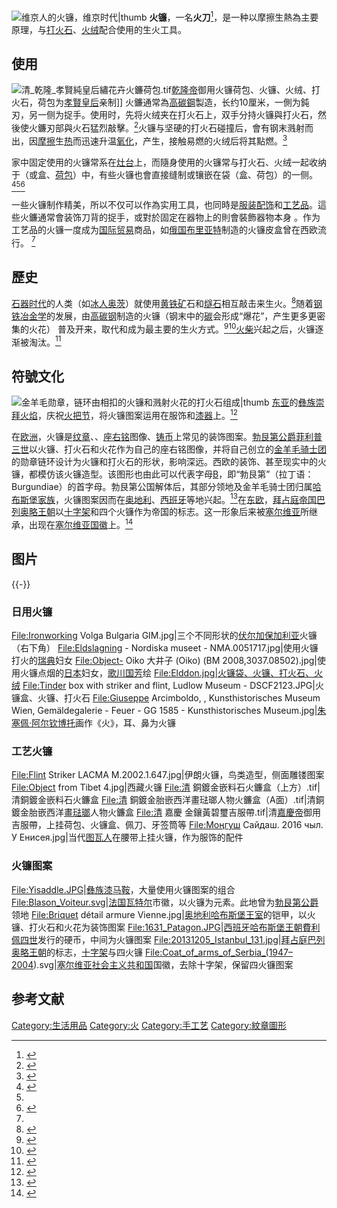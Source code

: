 [[File:Object_from_the_exhibition_We_call_them_Vikings_produced_by_The_Swedish_History_Museum_(13618644504).jpg|[[维京人]]的火镰，[[维京时代|维京时代]]|thumb]]
'''火镰'''，一名'''火刀'''<ref>{{cite book|author=孙书安 (编著)|title=中国博物别名大辞典|location=北京|publisher=北京出版社|year=2000|isbn=7-200-02767-7}}</ref>{{rp|150}}，是一种以摩擦生熱為主要原理，与[[打火石|打火石]]、[[火绒|火绒]]配合使用的生火工具。

== 使用 ==
[[File:清_乾隆_孝賢純皇后繡花卉火鐮荷包.tif|thumb]][[乾隆帝|乾隆帝]]御用火镰荷包、火镰、火绒、打火石，荷包为[[孝賢皇后|孝賢皇后]]亲制]]
火鐮通常為[[高碳鋼|高碳鋼]]製造，长约10厘米，一側为鈍刃，另一侧为捉手。使用时，先将火绒夹在打火石上，双手分持火镰與打火石，然後使火鐮刃部與火石猛烈敲擊。<ref name=ydb>{{cite book|author=叶大兵,乌丙安 (主编)|title=中国风俗辞典|location=上海|publisher=上海辞书出版社|year=1990|isbn=7-5326-0095-5}}</ref>{{rp|488}}火镰与坚硬的打火石碰撞后，會有钢末溅射而出，因[[摩擦|摩擦]]生[[热能|热]]而迅速升温[[氧化|氧化]]，产生{{le|火花 (火)|Spark (fire)|火花}}，接触易燃的火绒后将其點燃。<ref>{{cite book|author=宋兆麟|title=中国风俗通史 原始社会卷|location=上海|publisher=上海文艺出版社|year=2001|isbn=978-7-5321-2121-2}}</ref>{{rp|146}}

家中固定使用的火镰常系在[[灶台|灶台]]上，而隨身使用的火镰常与打火石、火绒一起收纳于{{le|火镰袋|tinderbox}}（或盒、[[荷包|荷包]]）中，有些火镰也會直接缝制或镶嵌在袋（盒、荷包）的一侧。<ref>{{cite book|publisher=海阳县政协文史资料委员会|title=海阳文史资料 第11辑|author=修好堂|chapter=斜西沟的火镰|page=143-144}}</ref><ref name=ydb/>{{rp|488}}<ref>{{cite book|author=程忠红|title=西藏文物札记|location=北京|publisher=国际文化出版公司|year=2018|isbn=978-7-5125-1098-2}}</ref>{{rp|66}}

一些火镰制作精美，所以不仅可以作為实用工具，也同時是[[服装配饰|服装配饰]]和[[工艺品|工艺品]]。這些火鐮通常會装饰刀背的捉手，或對於固定在器物上的則會裝飾器物本身<!--不太覺得裝飾在器物（盒子）上的有單獨拿出來說一遍的必要，暫且是先留下了。-->。作为工艺品的火镰一度成为[[国际贸易|国际贸易]]商品，如[[俄国|俄国]][[布里亚特共和国|布里亚特]]制造的火镰皮盒曾在西欧流行。<!--這裡談談原因比較好，為甚麼會流行？--><ref name=RDK/>

== 歷史 ==
[[石器时代|石器时代]]的人类（如[[冰人奥茨|冰人奥茨]]）就使用[[黄铁矿|黄铁矿]]石和[[燧石|燧石]]相互敲击来生火。<ref>{{cite journal|last1=Stapert|first1=Dick|first2=Lykke|last2=Johansen|title=Flint and pyrite: making fire in the Stone Age|trans-title=燧石和黄铁矿：在石器时代生火|url=https://archive.org/details/sim_antiquity_1999-12_73_282/page/765|journal=''Antiquity''|volume=73|issue=282|year=1999|page=765-777|language=en}}</ref>随着[[钢铁冶金学|钢铁冶金学]]的发展，由[[高碳钢|高碳钢]]制造的火镰（钢末中的[[碳|碳]]会形成“爆花”，产生更多更密集的火花）<!--這個括弧文內註釋感覺有點阻礙閱讀連貫？-->普及开来，取代{{le|阳燧|burning glass}}和{{le|摩擦起火|Fire_making#Friction}}成为最主要的生火方式。<ref>{{cite book|author=卢嘉锡,路甬祥 (主编)|title=中国古代科学史纲|location=石家庄|publisher=河北科学技术出版社|year=1998|isbn=7-5375-1703-7}}</ref>{{rp|240}}<ref>{{cite book|author=张力真, 徐允长 (主编)|title=金属工艺学实习教材|edition=第2版|location=北京|publisher=高等教育出版社|year=1991|isbn=7-04-003082-9}}</ref>{{rp|98-99}}[[火柴|火柴]]兴起之后，火镰逐渐被淘汰。<ref>{{cite book|author=黄振炳|title=上海火柴工业考索|location=上海|publisher=上海书店出版社|year=2016|isbn=978-7-5458-1294-7}}</ref>{{rp|22}}

== 符號文化 ==
[[File:Weltliche_Schatzkammer_Wien_(216)b.JPG|[[金羊毛勋章]]，链环由相扣的火镰和溅射火花的打火石组成|thumb]]
[[东亚|东亚]]的[[彝族|彝族]][[火焰崇拜|崇拜火焰]]，庆祝[[火把节|火把节]]，将火镰图案运用在服饰和[[漆器|漆器]]上。<ref>{{cite journal|author=何昌林|title=火的民族 火的艺术|journal=装饰|year=1986|issue=03|page=40-43}}</ref>

在[[欧洲|欧洲]]，火镰是[[纹章|纹章]]、{{le|徽记|Emblem}}、[[座右铭|座右铭]]图像、[[铸币|铸币]]上常见的装饰图案。[[勃艮第公国|勃艮第]][[勃艮第公爵|公爵]][[菲利普三世_(勃艮第)|菲利普三世]]以火镰、打火石和火花作为自己的座右铭图像，并将自己创立的[[金羊毛骑士团|金羊毛骑士团]]的勋章链环设计为火镰和打火石的形状，影响深远。西欧的装饰、甚至现实中的火镰，都模仿该火镰造型。该图形也由此可以代表字母[[B|B]]，即“勃艮第”（拉丁语：Burgundiae）的首字母。勃艮第公国解体后，其部分领地及金羊毛骑士团归属[[哈布斯堡家族|哈布斯堡家族]]，火镰图案因而在[[奥地利|奥地利]]、[[西班牙|西班牙]]等地兴起。<ref name=RDK>{{cite book|first1=Ottfried|last1=Neubecker|first2=Karl-August|last2=Wirth|title=''{{link-de|德国艺术史百科全书|Reallexikon zur Deutschen Kunstgeschichte|Reallexikon zur Deutschen Kunstgeschichte}} VIII''|trans-title=德国艺术史百科全书|location=München|chapter-url=https://www.rdklabor.de/wiki/Feuerstahl|chapter="Feuerstahl"|trans-chapter=火镰|publisher=C.H. Beck|page=498–521|isbn=9783406141973|language=de|access-date=2021-02-08|archive-date=2021-02-14|archive-url=https://web.archive.org/web/20210214205308/https://www.rdklabor.de/wiki/Feuerstahl|dead-url=no}}</ref>在[[东欧|东欧]]，[[拜占庭帝国|拜占庭帝国]][[巴列奥略王朝|巴列奥略王朝]]以[[十字架|十字架]]和四个火镰作为帝国的标志。这一形象后来被[[塞尔维亚|塞尔维亚]]所继承，出现在[[塞尔维亚国徽|塞尔维亚国徽]]上。<ref name=ap>{{cite book|script-title=sr:''Илирски грбовници и други хералдички радови''|trans-title=伊利里亚纹章图册及其他纹章作品|author={{lang|sr|{{link-sr|亚历山大·帕拉韦斯特拉|Александар Палавестра|Палавестра, Александар}}}}|year=2010|isbn=9788660470371|location={{lang|sr|Београд}}|publisher={{lang|sr|Завод за уџбенике}}|language=sr}}</ref>{{rp|25-32}}

== 图片 ==
{{-}}
===日用火镰===
<gallery>
File:Ironworking Volga Bulgaria GIM.jpg|三个不同形状的[[伏尔加保加利亚|伏尔加保加利亚]]火镰（右下角）
File:Eldslagning - Nordiska museet - NMA.0051717.jpg|使用火镰打火的[[瑞典|瑞典]]妇女
File:Object- Oiko 大井子 (Oiko) (BM 2008,3037.08502).jpg|使用火镰点烟的[[日本|日本]]妇女，[[歌川国芳|歌川国芳]]绘
File:Elddon.jpg|火镰袋、火镰、打火石、火绒
File:Tinder box with striker and flint, Ludlow Museum - DSCF2123.JPG|火镰盒、火镰、打火石
File:Giuseppe Arcimboldo, , Kunsthistorisches Museum Wien, Gemäldegalerie - Feuer - GG 1585 - Kunsthistorisches Museum.jpg|[[朱塞佩·阿尔钦博托|朱塞佩·阿尔钦博托]]画作《火》，耳、鼻为火镰
</gallery>

===工艺火镰===
<gallery>
File:Flint Striker LACMA M.2002.1.647.jpg|伊朗火镰，鸟类造型，侧面雕镂图案
File:Object from Tibet 4.jpg|西藏火镰
File:清 銅鍍金嵌料石火鐮盒（上方）.tif|清銅鍍金嵌料石火鐮盒
File:清 銅鍍金胎嵌西洋畫琺瑯人物火鐮盒（A面）.tif|清銅鍍金胎嵌西洋[[畫琺瑯|畫琺瑯]]人物火鐮盒
File:清 嘉慶 金鑲黃碧璽吉服帶.tif|清[[嘉慶帝|嘉慶帝]]御用吉服帶，上挂荷包、火镰盒、佩刀、牙签筒等
File:Моңгуш Сайдаш. 2016 чыл. У Енисея.jpg|当代[[图瓦人|图瓦人]]在腰带上挂火镰，作为服饰的配件
</gallery>

===火镰图案===
<gallery>
File:Yisaddle.JPG|[[彝族|彝族]][[漆器|漆]][[马鞍|马鞍]]，大量使用火镰图案的组合
File:Blason_Voiteur.svg|[[法国|法国]][[瓦特尔|瓦特尔]]市徽，以火镰为元素。此地曾为[[勃艮第公爵|勃艮第公爵]]领地
File:Briquet détail armure Vienne.jpg|[[奥地利哈布斯堡王室|奥地利哈布斯堡王室]]的铠甲，以火镰、打火石和火花为装饰图案
File:1631_Patagon.JPG|[[西班牙哈布斯堡王朝|西班牙哈布斯堡王朝]][[費利佩四世|費利佩四世]]发行的硬币，中间为火镰图案
File:20131205_Istanbul_131.jpg|[[拜占庭|拜占庭]][[巴列奥略王朝|巴列奥略王朝]]的标志，[[十字架|十字架]]与四火镰
File:Coat_of_arms_of_Serbia_(1947–2004).svg|[[塞尔维亚社会主义共和国|塞尔维亚社会主义共和国]]国徽，去除十字架，保留四火镰图案
</gallery>

==参考文献==
{{reflist|2}}

[[Category:生活用品|Category:生活用品]]
[[Category:火|Category:火]]
[[Category:手工艺|Category:手工艺]]
[[Category:紋章圖形|Category:紋章圖形]]